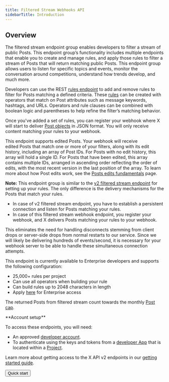 ```yaml
---
title: Filtered Stream Webhooks API
sidebarTitle: Introduction
---
```



## Overview 

The filtered stream endpoint group enables developers to filter a stream of public Posts. This endpoint group’s functionality includes multiple endpoints that enable you to create and manage rules, and apply those rules to filter a stream of Posts that will return matching public Posts. This endpoint group allows users to listen for specific topics and events, monitor the conversation around competitions, understand how trends develop, and much more.

Developers can use the REST [rules endpoint](/x-api/posts/filtered-stream#post-2-tweets-search-stream-rules) to add and remove rules to filter for Posts matching a defined criteria. These [rules](/x-api/posts/filtered-stream#building-rules-for-filtered-stream) can be created with operators that match on Post attributes such as message keywords, hashtags, and URLs. Operators and rule clauses can be combined with boolean logic and parentheses to help refine the filter’s matching behavior. 

Once you've added a set of rules, you can register your webhook where X will start to deliver [Post objects](/x-api/fundamentals/data-dictionary#tweet) in JSON format. You will only receive content matching your rules to your webhook.

This endpoint supports edited Posts. Your webhook will receive edited Posts that match one or more of your filters, along with its edit history, including an array of Post IDs. For Posts with no edit history, this array will hold a single ID. For Posts that have been edited, this array contains multiple IDs, arranged in ascending order reflecting the order of edits, with the most recent version in the last position of the array. To learn more about how Post edits work, see the [Posts edits fundamentals](/x-api/fundamentals/edit-posts) page. 

**Note:** This endpoint group is similar to the [v2 filtered stream endpoint](/x-api/posts/filtered-stream/introduction) for setting up your rules. The only difference is the delivery mechanisms for the Posts that match your rules.
* In case of v2 filtered stream endpoint, you have to establish a persistent connection and listen for Posts matching your rules.
* In case of this filtered stream webhook endpoint, you register your webhook, and X delivers Posts matching your rules to your webhook.

This eliminates the need for handling disconnects stemming from client drops or server-side drops from normal restarts to our service. Since we will likely be delivering hundreds of events/second, it is necessary for your 
webhook server to be able to handle these simultaneous connection attempts.

This endpoint is currently available to Enterprise developers and supports the following configuration:

* 25,000+ rules per project
* Can use all operators when building your rule
* Can build rules up to 2048 characters in length
* Apply [here](https://developer.x.com/en/products/x-api/enterprise/enterprise-api-interest-form) for Enterprise access

The returned Posts from filtered stream count towards the monthly [Post cap](/x-api/fundamentals/post-cap).

<Note>
**Account setup**

To access these endpoints, you will need:

* An approved [developer account](https://developer.x.com/en/portal/petition/essential/basic-info).
* To authenticate using the keys and tokens from a [developer App](/resources/fundamentals/developer-apps) that is located within a [Project](/resources/fundamentals/projects). 

Learn more about getting access to the X API v2 endpoints in our [getting started guide](/x-api/getting-started/getting-access).
</Note>

<div className="flex">
<Button href="/x-api/posts/filtered-stream/quickstart">
  Quick start
</Button>
</div>
